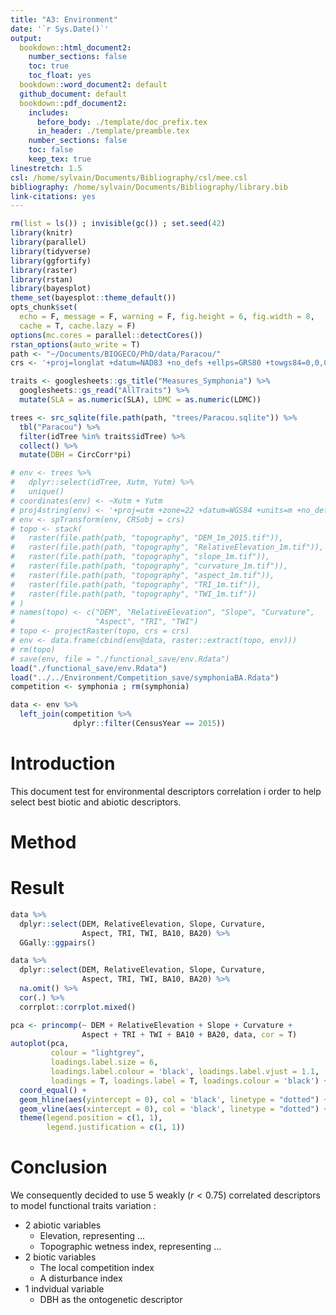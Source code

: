 ```yaml
---
title: "A3: Environment"
date: '`r Sys.Date()`'
output:
  bookdown::html_document2:
    number_sections: false
    toc: true
    toc_float: yes
  bookdown::word_document2: default
  github_document: default
  bookdown::pdf_document2:
    includes:
      before_body: ./template/doc_prefix.tex
      in_header: ./template/preamble.tex
    number_sections: false
    toc: false
    keep_tex: true
linestretch: 1.5
csl: /home/sylvain/Documents/Bibliography/csl/mee.csl
bibliography: /home/sylvain/Documents/Bibliography/library.bib
link-citations: yes
---
```


```r
rm(list = ls()) ; invisible(gc()) ; set.seed(42)
library(knitr)
library(parallel)
library(tidyverse)
library(ggfortify)
library(raster)
library(rstan)
library(bayesplot)
theme_set(bayesplot::theme_default())
opts_chunk$set(
  echo = F, message = F, warning = F, fig.height = 6, fig.width = 8,
  cache = T, cache.lazy = F)
options(mc.cores = parallel::detectCores())
rstan_options(auto_write = T)
path <- "~/Documents/BIOGECO/PhD/data/Paracou/"
crs <- '+proj=longlat +datum=NAD83 +no_defs +ellps=GRS80 +towgs84=0,0,0' # global crs definition
```

```r
traits <- googlesheets::gs_title("Measures_Symphonia") %>% 
  googlesheets::gs_read("AllTraits") %>% 
  mutate(SLA = as.numeric(SLA), LDMC = as.numeric(LDMC))
```

```r
trees <- src_sqlite(file.path(path, "trees/Paracou.sqlite")) %>% 
  tbl("Paracou") %>% 
  filter(idTree %in% traits$idTree) %>% 
  collect() %>% 
  mutate(DBH = CircCorr*pi)
```

```r
# env <- trees %>%
#   dplyr::select(idTree, Xutm, Yutm) %>%
#   unique()
# coordinates(env) <- ~Xutm + Yutm
# proj4string(env) <- '+proj=utm +zone=22 +datum=WGS84 +units=m +no_defs +ellps=WGS84 +towgs84=0,0,0'
# env <- spTransform(env, CRSobj = crs)
# topo <- stack(
#   raster(file.path(path, "topography", "DEM_1m_2015.tif")),
#   raster(file.path(path, "topography", "RelativeElevation_1m.tif")),
#   raster(file.path(path, "topography", "slope_1m.tif")),
#   raster(file.path(path, "topography", "curvature_1m.tif")),
#   raster(file.path(path, "topography", "aspect_1m.tif")),
#   raster(file.path(path, "topography", "TRI_1m.tif")),
#   raster(file.path(path, "topography", "TWI_1m.tif"))
# )
# names(topo) <- c("DEM", "RelativeElevation", "Slope", "Curvature",
#                  "Aspect", "TRI", "TWI")
# topo <- projectRaster(topo, crs = crs)
# env <- data.frame(cbind(env@data, raster::extract(topo, env)))
# rm(topo)
# save(env, file = "./functional_save/env.Rdata")
load("./functional_save/env.Rdata")
load("../../Environment/Competition_save/symphoniaBA.Rdata")
competition <- symphonia ; rm(symphonia)
```

```r
data <- env %>% 
  left_join(competition %>% 
              dplyr::filter(CensusYear == 2015))
```

# Introduction

This document test for environmental descriptors correlation i order to help select best biotic and abiotic descriptors.

# Method

# Result

```r
data %>% 
  dplyr::select(DEM, RelativeElevation, Slope, Curvature, 
                Aspect, TRI, TWI, BA10, BA20) %>% 
  GGally::ggpairs()
```

```r
data %>% 
  dplyr::select(DEM, RelativeElevation, Slope, Curvature, 
                Aspect, TRI, TWI, BA10, BA20) %>% 
  na.omit() %>% 
  cor(.) %>% 
  corrplot::corrplot.mixed()
```

```r
pca <- princomp(~ DEM + RelativeElevation + Slope + Curvature + 
                Aspect + TRI + TWI + BA10 + BA20, data, cor = T)
autoplot(pca, 
         colour = "lightgrey",
         loadings.label.size = 6,
         loadings.label.colour = 'black', loadings.label.vjust = 1.1,
         loadings = T, loadings.label = T, loadings.colour = 'black') +
  coord_equal() +
  geom_hline(aes(yintercept = 0), col = 'black', linetype = "dotted") +
  geom_vline(aes(xintercept = 0), col = 'black', linetype = "dotted") +
  theme(legend.position = c(1, 1), 
        legend.justification = c(1, 1))
```

# Conclusion

We consequently decided to use 5 weakly ($r < 0.75$) correlated descriptors to model functional traits variation :

* 2 abiotic variables
     * Elevation, representing ...
     * Topographic wetness index, representing ...
* 2 biotic variables
     * The local competition index
     * A disturbance index
* 1 indvidual variable
     * DBH as the ontogenetic descriptor
